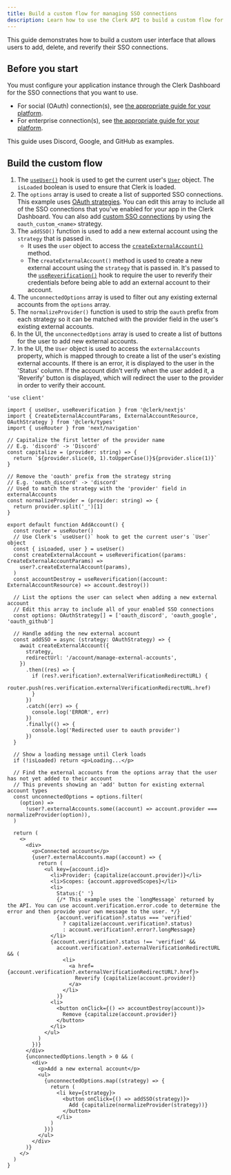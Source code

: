```yaml
---
title: Build a custom flow for managing SSO connections
description: Learn how to use the Clerk API to build a custom flow for adding and managing SSO connections
---
```


<Include src="_partials/custom-flows-callout" />

This guide demonstrates how to build a custom user interface that allows users to add, delete, and reverify their SSO connections.

## Before you start

You must configure your application instance through the Clerk Dashboard for the SSO connections that you want to use.

- For social (OAuth) connection(s), see [the appropriate guide for your platform](/docs/guides/configure/auth-strategies/social-connections/overview).
- For enterprise connection(s), see [the appropriate guide for your platform](/docs/guides/configure/auth-strategies/enterprise-connections/overview).

This guide uses Discord, Google, and GitHub as examples.

## Build the custom flow

1. The [`useUser()`](/docs/references/hooks/use-user) hook is used to get the current user's [`User`](/docs/references/javascript/user) object. The `isLoaded` boolean is used to ensure that Clerk is loaded.
1. The `options` array is used to create a list of supported SSO connections. This example uses [OAuth strategies](/docs/guides/configure/auth-strategies/social-connections/all-providers). You can edit this array to include all of the SSO connections that you've enabled for your app in the Clerk Dashboard. You can also add [custom SSO connections](/docs/guides/configure/auth-strategies/social-connections/custom-provider) by using the `oauth_custom_<name>` strategy.
1. The `addSSO()` function is used to add a new external account using the `strategy` that is passed in.
   - It uses the `user` object to access the [`createExternalAccount()`](/docs/references/javascript/user#create-external-account) method.
   - The `createExternalAccount()` method is used to create a new external account using the `strategy` that is passed in. It's passed to the [`useReverification()`](/docs/references/hooks/use-reverification) hook to require the user to reverify their credentials before being able to add an external account to their account.
1. The `unconnectedOptions` array is used to filter out any existing external accounts from the `options` array.
1. The `normalizeProvider()` function is used to strip the `oauth` prefix from each strategy so it can be matched with the provider field in the user's existing external accounts.
1. In the UI, the `unconnectedOptions` array is used to create a list of buttons for the user to add new external accounts.
1. In the UI, the `User` object is used to access the `externalAccounts` property, which is mapped through to create a list of the user's existing external accounts. If there is an error, it is displayed to the user in the 'Status' column. If the account didn't verify when the user added it, a 'Reverify' button is displayed, which will redirect the user to the provider in order to verify their account.

```tsx {{ filename: 'app/account/manage-external-accounts/page.tsx', collapsible: true }}
'use client'

import { useUser, useReverification } from '@clerk/nextjs'
import { CreateExternalAccountParams, ExternalAccountResource, OAuthStrategy } from '@clerk/types'
import { useRouter } from 'next/navigation'

// Capitalize the first letter of the provider name
// E.g. 'discord' -> 'Discord'
const capitalize = (provider: string) => {
  return `${provider.slice(0, 1).toUpperCase()}${provider.slice(1)}`
}

// Remove the 'oauth' prefix from the strategy string
// E.g. 'oauth_discord' -> 'discord'
// Used to match the strategy with the 'provider' field in externalAccounts
const normalizeProvider = (provider: string) => {
  return provider.split('_')[1]
}

export default function AddAccount() {
  const router = useRouter()
  // Use Clerk's `useUser()` hook to get the current user's `User` object
  const { isLoaded, user } = useUser()
  const createExternalAccount = useReverification((params: CreateExternalAccountParams) =>
    user?.createExternalAccount(params),
  )
  const accountDestroy = useReverification((account: ExternalAccountResource) => account.destroy())

  // List the options the user can select when adding a new external account
  // Edit this array to include all of your enabled SSO connections
  const options: OAuthStrategy[] = ['oauth_discord', 'oauth_google', 'oauth_github']

  // Handle adding the new external account
  const addSSO = async (strategy: OAuthStrategy) => {
    await createExternalAccount({
      strategy,
      redirectUrl: '/account/manage-external-accounts',
    })
      .then((res) => {
        if (res?.verification?.externalVerificationRedirectURL) {
          router.push(res.verification.externalVerificationRedirectURL.href)
        }
      })
      .catch((err) => {
        console.log('ERROR', err)
      })
      .finally(() => {
        console.log('Redirected user to oauth provider')
      })
  }

  // Show a loading message until Clerk loads
  if (!isLoaded) return <p>Loading...</p>

  // Find the external accounts from the options array that the user has not yet added to their account
  // This prevents showing an 'add' button for existing external account types
  const unconnectedOptions = options.filter(
    (option) =>
      !user?.externalAccounts.some((account) => account.provider === normalizeProvider(option)),
  )

  return (
    <>
      <div>
        <p>Connected accounts</p>
        {user?.externalAccounts.map((account) => {
          return (
            <ul key={account.id}>
              <li>Provider: {capitalize(account.provider)}</li>
              <li>Scopes: {account.approvedScopes}</li>
              <li>
                Status:{' '}
                {/* This example uses the `longMessage` returned by the API. You can use account.verification.error.code to determine the error and then provide your own message to the user. */}
                {account.verification?.status === 'verified'
                  ? capitalize(account.verification?.status)
                  : account.verification?.error?.longMessage}
              </li>
              {account.verification?.status !== 'verified' &&
                account.verification?.externalVerificationRedirectURL && (
                  <li>
                    <a href={account.verification?.externalVerificationRedirectURL?.href}>
                      Reverify {capitalize(account.provider)}
                    </a>
                  </li>
                )}
              <li>
                <button onClick={() => accountDestroy(account)}>
                  Remove {capitalize(account.provider)}
                </button>
              </li>
            </ul>
          )
        })}
      </div>
      {unconnectedOptions.length > 0 && (
        <div>
          <p>Add a new external account</p>
          <ul>
            {unconnectedOptions.map((strategy) => {
              return (
                <li key={strategy}>
                  <button onClick={() => addSSO(strategy)}>
                    Add {capitalize(normalizeProvider(strategy))}
                  </button>
                </li>
              )
            })}
          </ul>
        </div>
      )}
    </>
  )
}
```
